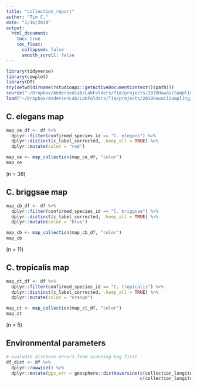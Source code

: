```yaml
---
title: "collection_report"
author: "Tim C."
date: "1/16/2019"
output:
  html_document:
    toc: true
    toc_float:
      collapsed: false
      smooth_scroll: false
---
```


```r
library(tidyverse)
library(cowplot)
library(DT)
try(setwd(dirname(rstudioapi::getActiveDocumentContext()$path)))
source("~/Dropbox/AndersenLab/LabFolders/Tim/projects/2018HawaiiSampling/01-setup.R")
load("~/Dropbox/AndersenLab/LabFolders/Tim/projects/2018HawaiiSampling/data/fulcrum/df.Rda")
```

## C. elegans map
```r
map_ce_df <- df %>%
  dplyr::filter(confirmed_species_id == "C. elegans") %>%
  dplyr::distinct(c_label_corrected, .keep_all = TRUE) %>%
  dplyr::mutate(color = "red")

map_ce <- map_collection(map_ce_df, "color")
map_ce
```
(n = 38)

## C. briggsae map
```r
map_cb_df <- df %>%
  dplyr::filter(confirmed_species_id == "C. briggsae") %>%
  dplyr::distinct(c_label_corrected, .keep_all = TRUE) %>%
  dplyr::mutate(color = "blue")

map_cb <- map_collection(map_cb_df, "color")
map_cb
```
(n = 11)

## C. tropicalis map
```r
map_ct_df <- df %>%
  dplyr::filter(confirmed_species_id == "C. tropicalis") %>%
  dplyr::distinct(c_label_corrected, .keep_all = TRUE) %>%
  dplyr::mutate(color = "orange")

map_ct <- map_collection(map_ct_df, "color")
map_ct
```
(n = 5)


## Environmental parameters
```r
# evaluate distance errors from scanning bag first
df_dist <- df %>%
  dplyr::rowwise() %>%
  dplyr::mutate(gps_err = geosphere::distHaversine(c(collection_longitude, collection_latitude),
                                                   c(collection_longitude_photo, collection_latitude_photo)))
```